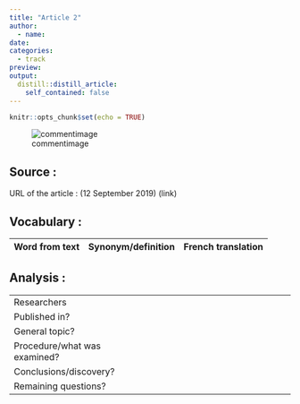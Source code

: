 ```yaml
---
title: "Article 2"
author:
  - name: 
date: 
categories:
  - track
preview: 
output:
  distill::distill_article:
    self_contained: false
---
```


```r
knitr::opts_chunk$set(echo = TRUE)
```

![commentimage](imagelink)

## Source :

URL of the article : (12 September 2019)
(link)

## Vocabulary :

| Word from text | Synonym/definition | French translation |
|----------------|--------------------|--------------------|


## Analysis :

|                              |                                                                     |
| ---------------------------- | ------------------------------------------------------------------- |
| Researchers                  |  |
| Published in?                |                                                        |
| General topic?               |     |
| Procedure/what was examined? |  |
| Conclusions/discovery?       |  |
| Remaining questions?         |  |





